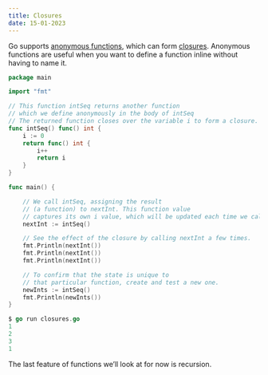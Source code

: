 ```yaml
---
title: Closures
date: 15-01-2023
---
```


Go supports [anonymous functions](https://en.wikipedia.org/wiki/Anonymous_function), which can form [closures](<https://en.wikipedia.org/wiki/Closure_(computer_programming)>). Anonymous functions are useful when you want to define a function inline without having to name it.

```go
package main

import "fmt"

// This function intSeq returns another function
// which we define anonymously in the body of intSeq
// The returned function closes over the variable i to form a closure.
func intSeq() func() int {
    i := 0
    return func() int {
        i++
        return i
    }
}

func main() {

    // We call intSeq, assigning the result
    // (a function) to nextInt. This function value
    // captures its own i value, which will be updated each time we call nextInt.
    nextInt := intSeq()

    // See the effect of the closure by calling nextInt a few times.
    fmt.Println(nextInt())
    fmt.Println(nextInt())
    fmt.Println(nextInt())

    // To confirm that the state is unique to
    // that particular function, create and test a new one.
    newInts := intSeq()
    fmt.Println(newInts())
}
```

```go
$ go run closures.go
1
2
3
1
```

The last feature of functions we’ll look at for now is recursion.
